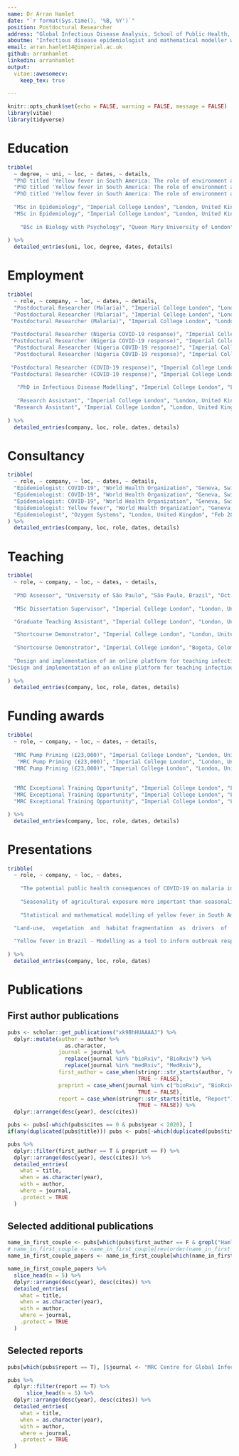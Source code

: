 ```yaml
---
name: Dr Arran Hamlet
date: "`r format(Sys.time(), '%B, %Y')`"
position: Postdoctural Researcher
address: "Global Infectious Disease Analysis, School of Public Health, Imperial College London"
aboutme: "Infectious disease epidemiologist and mathematical modeller with extensive experience in data analysis and statistical/mechanistic modelling to inform outbreak response and public health policy. Strong interest in work within LMIC settings and the programming of interactive tools for data analysis and decision making."
email: arran.hamlet14@imperial.ac.uk
github: arranhamlet
linkedin: arranhamlet
output: 
  vitae::awesomecv:
    keep_tex: true
    
---
```


```r
knitr::opts_chunk$set(echo = FALSE, warning = FALSE, message = FALSE)
library(vitae)
library(tidyverse)
```

# Education

```r
tribble(
  ~ degree, ~ uni, ~ loc, ~ dates, ~ details,
  "PhD titled 'Yellow fever in South America: The role of environment and host on transmission dynamics'", "Imperial College London", "London, United Kingdom", "2017-2020", "Project focused on understanding the epidemiology of yellow fever across South America, with a focus on Brazil, examining the roles of climate, environment and host, using a variety of statistical and mechanistic modelling techniques.",
  "PhD titled 'Yellow fever in South America: The role of environment and host on transmission dynamics'", "Imperial College London", "London, United Kingdom", "2017-2020", "Awarded 3 Medical Research Council (MRC) Exceptional Training Opportunity awards (total £4,589) and a MRC pump priming award (£23,000) to present results as well as teach, design and run workshops in Brazil and Colombia for Ministries of Health and Universities.",
  "PhD titled 'Yellow fever in South America: The role of environment and host on transmission dynamics'", "Imperial College London", "London, United Kingdom", "2017-2020", "Supervised by Dr Tini Garske and Professor Neil Ferguson, fully funded by the UK Medical Research Council.",
  
  "MSc in Epidemiology", "Imperial College London", "London, United Kingdom", "2014-2015", "Studied a broad collection of topics before specialising in infectious disease epidemiology.",
  "MSc in Epidemiology", "Imperial College London", "London, United Kingdom", "2014-2015", "Awarded a distinction for my dissertation project titled 'The Seasonality of Yellow Fever in Africa.'",
  
    "BSc in Biology with Psychology", "Queen Mary University of London", "London, United Kingdom", "2011-2014", "Graduated with Upper Second-class Honours (2.1)."
  
) %>% 
  detailed_entries(uni, loc, degree, dates, details)
```


# Employment
```r
tribble(
  ~ role, ~ company, ~ loc, ~ dates, ~ details,
  "Postdoctural Researcher (Malaria)", "Imperial College London", "London, United Kingdom", "Jan 2020-", "Involved in a variety of projects assessing the public health impact of various control measures on the burden of malaria across Africa using mechanistic transmission models. ",
  "Postdoctural Researcher (Malaria)", "Imperial College London", "London, United Kingdom", "Jan 2020-", "Assessed the impact of disruption caused by the SARS-CoV-2 pandemic on malaria control across Africa. Results published Nature Medicine as joint first author.",
 "Postdoctural Researcher (Malaria)", "Imperial College London", "London, United Kingdom", "Jan 2020-", "Lead researcher on a piece of work commissioned by Abbott and the Presidents Malaria Initiative to assess the potential impact of Anopheles stephensi establishment on malaria transmission in the Horn of Africa.",
 
 "Postdoctural Researcher (Nigeria COVID-19 response)", "Imperial College London", "London, United Kingdom", "Apr 2020-", "Lead researcher for Imperial College London's data analytics and modelling support for Nigeria.",
 "Postdoctural Researcher (Nigeria COVID-19 response)", "Imperial College London", "London, United Kingdom", "Apr 2020-", "Conducted analysis to answer specific questions in order to provide evidence for decisions to be made by the Nigerian Presidential Task Force.",
  "Postdoctural Researcher (Nigeria COVID-19 response)", "Imperial College London", "London, United Kingdom", "Apr 2020-", "Produced a multitidue of reports as well as regular state-specicic analysis that fed into NCDC, US CDC and UK Department for International Development decision making.",
  "Postdoctural Researcher (Nigeria COVID-19 response)", "Imperial College London", "London, United Kingdom", "Apr 2020-", "A number of position papers can be found at https://statehouse.gov.ng/covid19/2020/09/18/evidence-based-guidance-on-measures-to-curb-the-spread-of-covid-19/.",
 
 "Postdoctural Researcher (COVID-19 response)", "Imperial College London", "London, United Kingdom", "Feb 2020-", "Provided technical support and input for numerous reports and projects, with a focus on work in Low-to-Middle-Income Countries (LMIC) and on quantifying the underascertainment of mortality.",
 "Postdoctural Researcher (COVID-19 response)", "Imperial College London", "London, United Kingdom", "Feb 2020-", "Seconded through the Global Outbreak Alert and Response Network to provide technical support for the WHO in Geneva Feb - Apr 2020.",
  
   "PhD in Infectious Disease Modelling", "Imperial College London", "London, United Kingdom", "Jan 2017 - Jan 2020", "PhD thesis titled 'Yellow fever in South America: The role of environment and host on transmission dynamics'.",
 
   "Research Assistant", "Imperial College London", "London, United Kingdom", "Oct 2015 - Dec 2016", "Outbreak analysis and response for the 2015-2016 outbreak in Angola and the Democratic Republic of the Congo working with the World Health Organization (WHO).",
  "Research Assistant", "Imperial College London", "London, United Kingdom", "Oct 2015 - Dec 2016", "Responsible for estimating population-level vaccination coverage across Africa and the development of an open-source tool to explore this information. Currently utilised by researchers and the WHO."
  
) %>% 
  detailed_entries(company, loc, role, dates, details)
```

# Consultancy
```r
tribble(
  ~ role, ~ company, ~ loc, ~ dates, ~ details,
  "Epidemiologist: COVID-19", "World Health Organization", "Geneva, Switzerland", "Feb 2020 - Apr 2020", "Provided technical support for the WHO in the Health Emergency Information and Risk Assessment (HIM) pillar through GOARN deployment",
  "Epidemiologist: COVID-19", "World Health Organization", "Geneva, Switzerland", "Feb 2020 - Apr 2020", "Work involved exploring and quantifying mortality, transmission and country specific impacts through data analysis and visualisation in real time as the COVID-19 pandemic unfolded. Aspects of data visualisation acknowledged in https://worldhealthorg.shinyapps.io/covid/.",
  "Epidemiologist: COVID-19", "World Health Organization", "Geneva, Switzerland", "Feb 2020 - Apr 2020", "Continued to provide adhoc support till Dec 2020.",
  "Epidemiologist: Yellow fever", "World Health Organization", "Geneva, Switzerland", "Jul 2016 - Sep 2016", "Commissioned to produce a report evaluating the risk of outbreaks of yellow fever across Africa as a result of ongoing transmission in Angola and the Democratic Republic of the Congo and the potential for introduction into Asia.",
  "Epidemiologist", "Ozygen Systems", "London, United Kingdom", "Feb 2016 - Mar 2016", "Hired to produce a report on numerous pathogens involved in nosocomial infection and to evaluate the applicability of ozone decontamination technology in UK healthcare settings to limit their spread."
) %>% 
  detailed_entries(company, loc, role, dates, details)
```

# Teaching
```r
tribble(
  ~ role, ~ company, ~ loc, ~ dates, ~ details,
  
  "PhD Assessor", "University of São Paulo", "São Paulo, Brazil", "Oct 2020-", "Examining progress and assisting with the research of a PhD student's project titled 'Spatio-temporal dynamics of yellow fever in Brazil'.",
  
  "MSc Dissertation Supervisor", "Imperial College London", "London, United Kingdom", "May 2020 - Oct 2020", "Designed and supervised MSc Epidemiology projects looking at the effect of forest fragmentation on yellow fever in Southern Brazil, and exploring the differences in transmission dynamics between yellow fever, dengue and zika.",

  "Graduate Teaching Assistant", "Imperial College London", "London, United Kingdom", "Jan 2017 - ", "Teaching assistant and demonstrator for numerous modules on infectious disease modelling, statistical analysis and epidemiology.",

  "Shortcourse Demonstrator", "Imperial College London", "London, United Kingdom", "Sep 2017/Sep 2018/Sep 2019", "Demonstrator on the departments 'Mathematical modelling for the control of infectious diseases' short course, run since 1990 and designed to teach pubic health professionals about infectious disease modelling.",
  
  "Shortcourse Demonstrator", "Imperial College London", "Bogota, Colombia", "Jun 2020", "Demonstrator and lecturer on a course coordinated between Imperial College London, Instituto Nacional De Salud and Pontificia Universidad Javeriana Bogota which aimed to give an introduction to infectious disease modelling.",
  
  "Design and implementation of an online platform for teaching infectious disease modelling", "Imperial College London", "London, United Kingdom", "Jan 2019 - Sept 2019", "Responsible for liasing between programming team and course organisers to design and translate existing practicals from Berkely Madonna to an online web interface running the Odin language.",
"Design and implementation of an online platform for teaching infectious disease modelling", "Imperial College London", "London, United Kingdom", "Jan 2019 - Sept 2019", "Highly successful implementation with the platform now being used for both future shortcourses and the MSc Epidemiology at Imperial College London."
  
) %>% 
  detailed_entries(company, loc, role, dates, details)
```
\newpage
# Funding awards
```r
tribble(
  ~ role, ~ company, ~ loc, ~ dates, ~ details,
  
  "MRC Pump Priming (£23,000)", "Imperial College London", "London, United Kingdom", "Nov 2019", "Jointly awarded £23,000 with co-PI Natsuko Imai to run a week long training workshop in Rio de Janeiro focusing on the use of mathematical models in outbreak response and policy in July 2020.",
   "MRC Pump Priming (£23,000)", "Imperial College London", "London, United Kingdom", "Nov 2019", "Course was to be run collaboratively with the Brazilian Ministry of Health and Fundação Oswaldo Cruz (Fiocruz).",
  "MRC Pump Priming (£23,000)", "Imperial College London", "London, United Kingdom", "Nov 2019", "Postponed due to the COVID-19 pandemic.",
  
  
  "MRC Exceptional Training Opportunity", "Imperial College London", "London, United Kingdom", "Oct 2017/Aug 2018/Jun 2019", "Oct 2017: Awarded £650 to travel to the WHO in Geneva, Switzerland to present my work on yellow fever and discuss with the yellow fever team how my PhD can provide support for their activities.",
  "MRC Exceptional Training Opportunity", "Imperial College London", "London, United Kingdom", "Oct 2017/Aug 2018/Jun 2019", "Aug 2018: Awarded £2220 to travel to Rio de Janiro and Brasilia, Brazil, and present my results on modelling yellow fever in South America at a meeting co-hosted by the Brazilian Ministry of Health and the Pan American Health Organization, as well as to set up a research collaboration with Fiocruz.",
  "MRC Exceptional Training Opportunity", "Imperial College London", "London, United Kingdom", "Oct 2017/Aug 2018/Jun 2019", "Jun 2019: Awarded £1719 to travel to Bogota, Colombia to lecture and demonstrate on a course coordinated between Imperial College London, Instituto Nacional De Salud and Pontificia Universidad Javeriana Bogota which aimed to give an introduction to infectious disease modelling."

) %>% 
  detailed_entries(company, loc, role, dates, details)
```

# Presentations
```r
tribble(
  ~ role, ~ company, ~ loc, ~ dates,
  
    "The potential public health consequences of COVID-19 on malaria in Africa", "London Malaria Network", "London, United Kingdom", "Oct 2020",
  
    "Seasonality of agricultural exposure more important than seasonality of climate for predicting yellow fever transmission in Brazil", "American Society of Tropical Medicine and Hygiene", "National Harbor, United States of America", "Nov 2019",
  
    "Statistical and mathematical modelling of yellow fever in South America", "Outbreak Analysis and Modelling for Public Health", "Bogota, Colombia", "Jun 2019",

  "Land-use,  vegetation  and  habitat fragmentation  as  drivers  of  yellow  fever  transmission  in  South America", "International Conference on One Medicine One Science", "Chang Mai, Thailand", "Feb 2019",
  
  "Yellow fever in Brazil - Modelling as a tool to inform outbreak response and public health policy", "Yellow fever forecasting: Embedding   modelling in lessons learnt exercises", "Brasilia, Brazil", "Nov 2018"
  
) %>% 
  detailed_entries(company, loc, role, dates)
```

# Publications
## First author publications
```r

pubs <- scholar::get_publications("xk9BhHUAAAAJ") %>% 
  dplyr::mutate(author = author %>% 
                  as.character,
                journal = journal %>% 
                  replace(journal %in% "bioRxiv", "BioRxiv") %>%
                  replace(journal %in% "medRxiv", "MedRxiv"), 
                first_author = case_when(stringr::str_starts(author, "A Hamlet|ATP Hamlet") ~ TRUE,
                                         TRUE ~ FALSE),
                preprint = case_when(journal %in% c("bioRxiv", "BioRxiv", "MedRxiv", "medRxiv", "") ~ TRUE,
                                         TRUE ~ FALSE),
                report = case_when(stringr::str_starts(title, "Report") ~ TRUE,
                                         TRUE ~ FALSE)) %>% 
  dplyr::arrange(desc(year), desc(cites))

pubs <- pubs[-which(pubs$cites == 0 & pubs$year < 2020), ]
if(any(duplicated(pubs$title))) pubs <- pubs[-which(duplicated(pubs$title)), ]

pubs %>% 
  dplyr::filter(first_author == T & preprint == F) %>% 
  dplyr::arrange(desc(year), desc(cites)) %>%
  detailed_entries(
    what = title,
    when = as.character(year),
    with = author,
    where = journal, 
    .protect = TRUE
  )
```
## Selected additional publications
```r
name_in_first_couple <- pubs[which(pubs$first_author == F & grepl("Hamlet", pubs$author)), ]
# name_in_first_couple <- name_in_first_couple[rev(order(name_in_first_couple$cites)), ]
name_in_first_couple_papers <- name_in_first_couple[which(name_in_first_couple$report == F & name_in_first_couple$preprint == F), ]

name_in_first_couple_papers %>% 
  slice_head(n = 5) %>%
  dplyr::arrange(desc(year), desc(cites)) %>%
  detailed_entries(
    what = title,
    when = as.character(year),
    with = author,
    where = journal, 
    .protect = TRUE
  )
```
## Selected reports
```r
pubs[which(pubs$report == T), ]$journal <- "MRC Centre for Global Infectious Disease Analysis"

pubs %>% 
  dplyr::filter(report == T) %>%
      slice_head(n = 5) %>%
  dplyr::arrange(desc(year), desc(cites)) %>%
  detailed_entries(
    what = title,
    when = as.character(year),
    with = author,
    where = journal, 
    .protect = TRUE
  )
```



